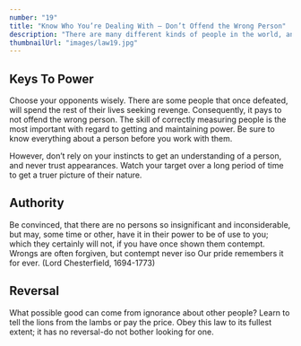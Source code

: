 ```yaml
---
number: "19"
title: "Know Who You’re Dealing With – Don’t Offend the Wrong Person"
description: "There are many different kinds of people in the world, and you can never assume that everyone will react to your strategies in the same way. Deceive or outmaneuver some people and they will spend the rest of their lives seeking revenge. They are wolves in lambs' clothing. Choose your victims and opponents carefully, then never of fend or deceive the wrong person."
thumbnailUrl: "images/law19.jpg"
---
```


## Keys To Power

Choose your opponents wisely. There are some people that once defeated, will spend the rest of their lives seeking revenge. Consequently, it pays to not offend the wrong person. The skill of correctly measuring people is the most important with regard to getting and maintaining power. Be sure to know everything about a person before you work with them. 

However, don’t rely on your instincts to get an understanding of a person, and never trust appearances. Watch your target over a long period of time to get a truer picture of their nature.

## Authority

Be convinced, that there are no persons so insignificant and inconsiderable, but may, some time or other, have it in their power to be of use to you; which they certainly will not, if you have once shown them contempt. Wrongs are often forgiven, but contempt never iso Our pride remembers it for ever. (Lord Chesterfield, 1694-1773)

## Reversal

What possible good can come from ignorance about other people? Learn to tell the lions from the lambs or pay the price. Obey this law to its fullest extent; it has no reversal-do not bother looking for one.